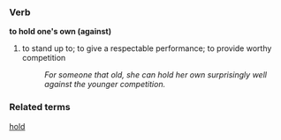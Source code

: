 === Verb ===

'''to hold one's own (against)''' 

# to stand up to; to give a respectable performance; to provide worthy competition
#: ''For someone that old, she can hold her own surprisingly well against the younger competition.''

=== Related terms ===
[[hold]]